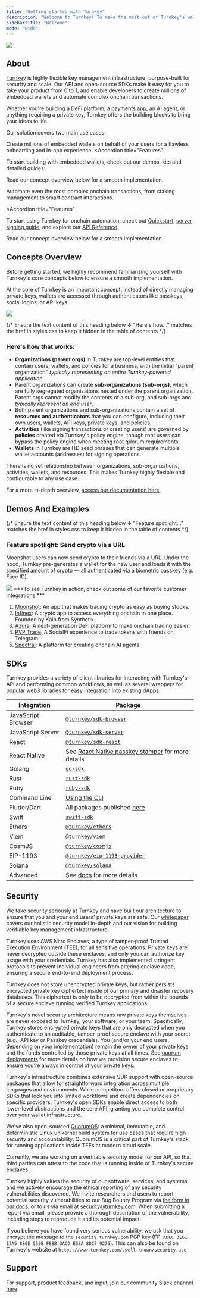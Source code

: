 ```yaml
---
title: "Getting started with Turnkey"
description: "Welcome to Turnkey! To make the most out of Turnkey's wallet infrastructure, we've compiled a list of helpful resources for you below."
sidebarTitle: "Welcome"
mode: "wide"
---
```


<Frame>
  <img src="/images/home-page.png" />
</Frame>


<CardGroup cols={4}>
<Card title="Website" icon="globe" href="https://turnkey.com" iconType="solid" horizontal/>
<Card title="X" icon="x-twitter" href="https://x.com/turnkeyhq" iconType="solid" horizontal />
<Card title="Support" icon="phone" href="https://join.slack.com/t/clubturnkey/shared_invite/zt-31v4yhgw6-PwBzyNsWCCBTk2xft3EoHQ" iconType="solid" horizontal />
<Card title="Whitepaper" icon="link" href="https://whitepaper.turnkey.com/" iconType="solid" horizontal />
</CardGroup>

## About

[Turnkey](https://turnkey.com) is highly flexible key management infrastructure, purpose-built for security and scale. Our API and open-source SDKs make it easy for you to take your product from 0 to 1, and enable developers to create millions of embedded wallets and automate complex onchain transactions.

Whether you're building a DeFi platform, a payments app, an AI agent, or anything requiring a private key, Turnkey offers the building blocks to bring your ideas to life.

Our solution covers two main use cases:
<AccordionGroup>
  <Accordion title="Embedded Wallets" icon="wallet" iconType="solid">

  Create millions of embedded wallets on behalf of your users for a flawless onboarding and in-app experience.
  <Accordion
    title="Features"
  >
  <CardGroup>
  <Card
    title="Social logins"
    href="/authentication/social-logins"
    icon="user"
    iconType="solid"
    horizontal
  />
  <Card
    title="Passkeys"
    href="/authentication/passkeys/introduction"
    icon="key"
    iconType="solid"
    horizontal
  />
  <Card
    title="Multichain support"
    href="/ecosystems/framework"
    icon="globe"
    iconType="solid"
    horizontal
  />
  <Card
    title="Account abstraction"
    href="/reference/aa-wallets"
    icon="layer-group"
    iconType="solid"
    horizontal
  />
  <Card title="Email Auth" href="/authentication/email" icon="envelope" iconType="solid" horizontal/>

  <Card title="SMS Auth" href="/authentication/sms" icon="phone" iconType="solid" horizontal/>

  <Card title="Policy engine" href="/concepts/policies/overview" icon="layer-group" iconType="solid" horizontal/>

  <Card title="Delegated access" href="/concepts/policies/delegated-access" icon="layer-group" iconType="solid" horizontal/>

  <Card title="Sessions" href="/authentication/sessions" icon="phone" iconType="solid" horizontal/>

  <Card title="Pre-generated wallets" href="/wallets/pregenerated-wallets" icon="wallet" iconType="solid" horizontal/>

  <Card title="Flexible APIs" href="/api-reference/overview" icon="code" iconType="solid" horizontal/>
  </CardGroup>
  </Accordion>

  <Icon icon="bolt" iconType="solid"/>To start building with embedded wallets, check out our demos, kits and detailed guides:

<CardGroup>
  <Card
    title="Demo Wallet (Next.js, Typescript)"
    href="https://wallet.tx.xyz/"
    icon="wallet"
    iconType="solid"
    horizontal
  />
  <Card
    title="Embedded Wallet Kit (Next.js, React)"
    href="/reference/embedded-wallet-kit"
    icon="code"
    iconType="solid"
    horizontal
  />
  <Card
    title="Sub-Organizations as Wallets"
    href="/embedded-wallets/sub-organizations-as-wallets"
    icon="building"
    iconType="solid"
    horizontal
  />
  <Card
    title="Sub-Organization Email Auth"
    href="/embedded-wallets/sub-organization-auth"
    icon="envelope"
    iconType="solid"
    horizontal
  />
  <Card
    title="Embedded wallet code examples"
    href="/category/code-examples"
    icon="file-code"
    iconType="solid"
    horizontal
  />
  <Card
    title="Account Abstraction Wallets"
    href="/reference/aa-wallets"
    icon="layer-group"
    iconType="solid"
    horizontal
  />
</CardGroup>

Read our concept overview below for a smooth implementation.

</Accordion>
<Accordion title="Onchain Automation" icon="bolt" iconType="solid">

Automate even the most complex onchain transactions, from staking management to smart contract interactions.

<Accordion
  title="Features"
>
  <CardGroup>
  <Card title="Private key management" href="/security/non-custodial-key-mgmt" icon="key" iconType="solid" horizontal/>
  <Card title="Policy engine" href="/concepts/policies/overview" icon="layer-group" iconType="solid" horizontal/>
  <Card title="Broad asset support" href="/ecosystems/framework" icon="globe" iconType="solid" horizontal/>
  <Card title="Import & export keys" href="/wallets/import-wallets" icon="key" iconType="solid" horizontal/>
  <Card title="Webhooks" href="/developer-reference/webhooks" icon="bell" iconType="solid" horizontal/>
  <Card title="Flexible APIs" href="/api-reference/overview" icon="code" iconType="solid" horizontal/>
  </CardGroup>
</Accordion>

<Icon icon="wrench" iconType="solid"/> To start using Turnkey for onchain automation, check out [Quickstart](/getting-started/signing-automation-quickstart), [server signing guide](/signing-automation/code-examples/signing-transactions), and explore our [API Reference](/api-reference/overview).

Read our concept overview below for a smooth implementation.
</Accordion>
</AccordionGroup>
## Concepts Overview

<Info>
  Before getting started, we highly recommend familiarizing yourself with Turnkey's core concepts below to ensure a smooth implementation.
</Info>

At the core of Turnkey is an important concept: instead of directly managing private keys, wallets are accessed through authenticators like passkeys, social logins, or API keys:

<Frame>
  <img src="/images/img/diagrams/org-diagram.png" />
</Frame>

{/* Ensure the text content of this heading below ↓ "Here's how..." matches the href in styles.css to keep it hidden in the table of contents */}

### Here's how that works:

* **Organizations (parent orgs)** in Turnkey are top-level entities that contain users, wallets, and policies for a business, with the initial "parent organization" *typically representing an entire Turnkey-powered application.*
* Parent organizations can create **sub-organizations (sub-orgs)**, which are fully segregated organizations nested under the parent organization. Parent orgs cannot modify the contents of a sub-org, and sub-orgs and *typically represent an end user*.
* Both parent organizations and sub-organizations contain a set of **resources and authenticators** that you can configure, including their own users, wallets, API keys, private keys, and policies.
* **Activities** (like signing transactions or creating users) are governed by **policies** created via Turnkey's policy engine, though root users can bypass the policy engine when meeting root quorum requirements.
* **Wallets** in Turnkey are HD seed phrases that can generate multiple wallet accounts (addresses) for signing operations.

<Info>
  There is no set relationship between organizations, sub-organizations, activities, wallets, and resources. This makes Turnkey highly flexible and configurable to any use case.
</Info>

For a more in-depth overview, [access our documentation here](/concepts/overview).

## Demos And Examples

<CardGroup>
  <Card title="Embedded wallet demo app (web)" href="https://wallet.tx.xyz/" icon="square-1" iconType="solid" horizontal/>
  <Card title="Flutter (mobile) demo app" href="https://github.com/tkhq/dart-sdk/tree/main/examples/flutter-demo-app" icon="square-2" iconType="solid" horizontal/>
  <Card title="Telegram mini-app demo" href="https://github.com/tkhq/demo-telegram-mini-app" icon="square-3" iconType="solid" horizontal/>
  <Card title="Pop-up wallet demo" href="https://github.com/tkhq/popup-wallet-demo" icon="square-4" iconType="solid" horizontal/>
  <Card title="React native demo wallet (mobile, web)" href="https://github.com/tkhq/react-native-demo-wallet/tree/1f2a37d42ac448e388e80d54a349c5387f532de1" icon="square-5" iconType="solid" horizontal/>
  <Card title="Wallet Kit (pre-generated UI components for user authentication)" href="https://wallets.turnkey.com/" icon="square-6" iconType="solid" horizontal/>
  <Card title="Building a trading bot on Solana: Guide" href="https://www.helius.dev/blog/how-to-build-a-secure-ai-agent-on-solana" icon="square-7" iconType="solid" horizontal/>
</CardGroup>

{/* Ensure the text content of this heading below ↓ "Feature spotlight..." matches the href in styles.css to keep it hidden in the table of contents */}

### **Feature spotlight: Send crypto via a URL**

Moonshot users can now send crypto to their friends via a URL. Under the hood, Turnkey pre-generates a wallet for the new user and loads it with the specified amount of crypto — all authenticated via a biometric passkey (e.g. Face ID).

<Frame>
  <img src="/images/moonshot-demo.gif" />
</Frame>

<Info>
  ***To see Turnkey in action, check out some of our favorite customer integrations:***

  1. [Moonshot](https://moonshot.money/): An app that makes trading crypto as easy as buying stocks.
  2. [Infinex](https://infinex.xyz/): A crypto app to access everything onchain in one place. Founded by Kain from Synthetix.
  3. [Azura](https://azura.xyz/): A next-generation DeFi platform to make onchain trading easier.
  4. [PVP Trade](https://pvp.trade/): A SocialFi experience to trade tokens with friends on Telegram.
  5. [Spectral](https://syntax.spectrallabs.xyz/): A platform for creating onchain AI agents.
</Info>

## SDKs

Turnkey provides a variety of client libraries for interacting with Turnkey's API and performing common workflows, as well as several wrappers for popular web3 libraries for easy integration into existing dApps.

| Integration        | Package                                                                                                                          |
| ------------------ | -------------------------------------------------------------------------------------------------------------------------------- |
| JavaScript Browser | [`@turnkey/sdk-browser`](https://www.npmjs.com/package/@turnkey/sdk-browser)                                                     |
| JavaScript Server  | [`@turnkey/sdk-server`](https://www.npmjs.com/package/@turnkey/sdk-server)                                                       |
| React              | [`@turnkey/sdk-react`](https://www.npmjs.com/package/@turnkey/sdk-react)                                                         |
| React Native       | See [React Native passkey stamper](https://github.com/tkhq/sdk/tree/main/packages/react-native-passkey-stamper) for more details |
| Golang             | [`go-sdk`](https://github.com/tkhq/go-sdk)                                                                                       |
| Rust               | [`rust-sdk`](https://github.com/tkhq/rust-sdk)                                                                                   |
| Ruby               | [`ruby-sdk`](https://github.com/tkhq/ruby-sdk)                                                                                   |
| Command Line       | [Using the CLI](/sdks/cli)                                                                               |
| Flutter/Dart       | All packages published [here](https://pub.dev/publishers/turnkey.com/packages)                                                   |
| Swift              | [`swift-sdk`](https://github.com/tkhq/swift-sdk)                                                                                 |
| Ethers             | [`@turnkey/ethers`](https://www.npmjs.com/package/@turnkey/ethers)                                                               |
| Viem               | [`@turnkey/viem`](https://www.npmjs.com/package/@turnkey/viem)                                                                   |
| CosmJS             | [`@turnkey/cosmjs`](https://www.npmjs.com/package/@turnkey/cosmjs)                                                               |
| EIP-1193           | [`@turnkey/eip-1193-provider`](https://www.npmjs.com/package/@turnkey/eip-1193-provider)                                         |
| Solana             | [`@turnkey/solana`](https://www.npmjs.com/package/@turnkey/solana)                                                               |
| Advanced           | See [docs](/category/advanced) for more details                                                                                  |

## Security

We take security seriously at Turnkey and have built our architecture to ensure that you and your end users' private keys are safe. Our [whitepaper](https://whitepaper.turnkey.com/) covers our holistic security model in-depth and our vision for building verifiable key management infrastructure.

<AccordionGroup>

<Accordion title="How does Turnkey secure private keys?">

Turnkey uses AWS Nitro Enclaves, a type of tamper-proof Trusted Execution Environment (TEE), for all sensitive operations. Private keys are never decrypted outside these enclaves, and only you can authorize key usage with your credentials. Turnkey has also implemented stringent protocols to prevent individual engineers from altering enclave code, ensuring a secure end-to-end deployment process.

Turnkey does not store unencrypted private keys, but rather persists encrypted private key ciphertext inside of our primary and disaster recovery databases. This ciphertext is only to be decrypted from within the bounds of a secure enclave running verified Turnkey applications.
</Accordion>

<Accordion title="Is Turnkey non-custodial? Who has access to my users' private keys?">

Turnkey's novel security architecture means raw private keys themselves are never exposed to Turnkey, your software, or your team. Specifically, Turnkey stores encrypted private keys that are only decrypted when you authenticate to an auditable, tamper-proof secure enclave with your secret (e.g., API key or Passkey credentials). You (and/or your end users, depending on your implementation) remain the owner of your private keys and the funds controlled by those private keys at all times. See [quorum deployments](/security/quorum-deployments) for more details on how we provision secure enclaves to ensure you're always in control of your private keys.

</Accordion>

<Accordion title="Is Turnkey open-source?">

Turnkey's infrastructure combines extensive SDK support with open-source packages that allow for straightforward integration across multiple languages and environments. While competitors offers closed or proprietary SDKs that lock you into limited workflows and create dependencies on specific providers, Turnkey's open SDKs enable direct access to both lower-level abstractions and the core API, granting you complete control over your wallet infrastructure.

We've also open-sourced [QuorumOS](https://github.com/tkhq/qos): a minimal, immutable, and deterministic Linux unikernel build system for use cases that require high security and accountability. QuorumOS is a critical part of Turnkey's stack for running applications inside TEEs at modern cloud scale.

Currently, we are working on a verifiable security model for our API, so that third parties can attest to the code that is running inside of Turnkey's secure enclaves.

</Accordion>

<Accordion title="How can I report a security vulnerability / Is there a bug bounty?">

Turnkey highly values the security of our software, services, and systems and we actively encourage the ethical reporting of any security vulnerabilities discovered. We invite researchers and users to report potential security vulnerabilities to our Bug Bounty Program via [the form in our docs,](/security/reporting-a-vulnerability) or to us via email at [security@turnkey.com](mailto:security@turnkey.com). When submitting a report via email, please provide a thorough description of the vulnerability, including steps to reproduce it and its potential impact.

If you believe you have found very serious vulnerability, we ask that you encrypt the message to the `security.turnkey.com` PGP key (FP: `AD6C 3E61 17A5 886E 550E F8BB 3ACD E5EA 8DC7 9275`). This can also be found on Turnkey's website at `https://www.turnkey.com/.well-known/security.asc`

</Accordion>

</AccordionGroup>

## Support

For support, product feedback, and input, join our community Slack channel [here](https://join.slack.com/t/clubturnkey/shared_invite/zt-31v4yhgw6-PwBzyNsWCCBTk2xft3EoHQ).
